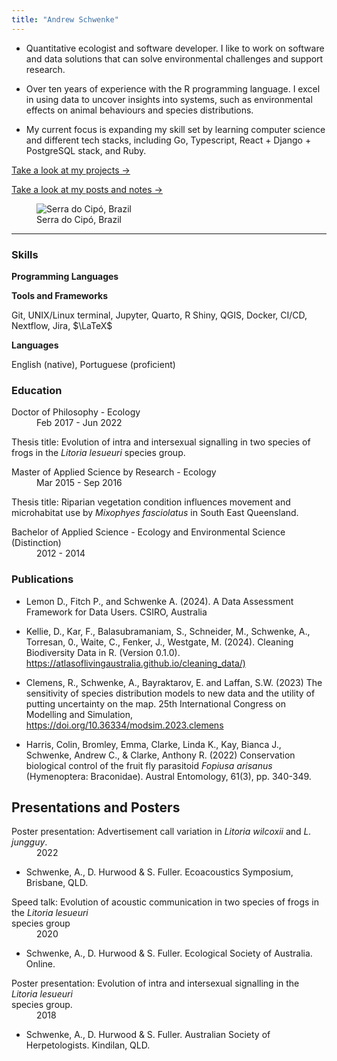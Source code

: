 ```yaml
---
title: "Andrew Schwenke"
---
```


::: {.grid}

::: {.g-col-8}

* Quantitative ecologist and software developer. I like to work on software and
data solutions that can solve environmental challenges and support research. 

* Over ten years of experience with the R programming language. I excel in using
data to uncover insights into systems, such as environmental effects on animal
behaviours and species distributions.

* My current focus is expanding my skill set by learning computer science
and different tech stacks, including Go, Typescript, React + Django +
PostgreSQL stack, and Ruby. 

<!-- Put my posters up - symposium one is cool  -->

::: {.card .g-col-4}
::: {.h4}
[Take a look at my projects &rarr;](posts/projects/index.qmd)
:::
:::

::: {.card .g-col-4}
::: {.h4}
[Take a look at my posts and notes &rarr;](posts/posts/index.qmd)
:::
:::

:::

::: {.g-col-4}

::: {.about-page-image}
![Serra do Cipó, Brazil](./assets/img/20220930_112348.jpg)
:::
:::
:::
 
---

### Skills 

**Programming Languages**

::: {.about-icons}
<script src="https://code.iconify.design/iconify-icon/2.1.0/iconify-icon.min.js"></script>
<iconify-icon icon="vscode-icons:file-type-r"></iconify-icon>
<iconify-icon icon="vscode-icons:file-type-python"></iconify-icon>
<iconify-icon icon="vscode-icons:file-type-go"></iconify-icon>
<iconify-icon icon="vscode-icons:file-type-ruby"></iconify-icon>
<iconify-icon icon="vscode-icons:file-type-shell"></iconify-icon>
<iconify-icon icon="vscode-icons:file-type-sql"></iconify-icon>
<iconify-icon icon="vscode-icons:file-type-html"></iconify-icon>
<iconify-icon icon="vscode-icons:file-type-css"></iconify-icon> 
:::

**Tools and Frameworks** 
:    

Git, UNIX/Linux terminal, Jupyter, Quarto, R Shiny, QGIS, Docker, CI/CD, Nextflow, Jira, $\LaTeX$

**Languages** 
: 

English (native), Portuguese (proficient)

### Education
  
Doctor of Philosophy - Ecology
 ~ Feb 2017 - Jun 2022

Thesis title: Evolution of intra and intersexual signalling in two species of frogs in the *Litoria lesueuri* species group.

Master of Applied Science by Research - Ecology
 ~ Mar 2015 - Sep 2016

Thesis title: Riparian vegetation condition influences movement and microhabitat
use by *Mixophyes fasciolatus* in South East Queensland.

Bachelor of Applied Science - Ecology and Environmental Science (Distinction)
 ~ 2012 - 2014

### Publications

- Lemon D., Fitch P., and Schwenke A. (2024). A Data Assessment Framework for Data Users. CSIRO, Australia

- Kellie, D., Kar, F., Balasubramaniam, S., Schneider, M., Schwenke, A., Torresan, 0., Waite, C., Fenker, J., Westgate, M. (2024). Cleaning Biodiversity Data in R. (Version 0.1.0). <https://atlasoflivingaustralia.github.io/cleaning_data/)>

- Clemens, R., Schwenke, A., Bayraktarov, E. and Laffan, S.W. (2023) The sensitivity of species distribution models to new data and the utility of putting uncertainty on the map. 25th International Congress on Modelling and Simulation, <https://doi.org/10.36334/modsim.2023.clemens>
  
- Harris, Colin, Bromley, Emma, Clarke, Linda K., Kay, Bianca J., Schwenke, Andrew C., & Clarke, Anthony R. (2022) Conservation biological control of the fruit fly parasitoid *Fopiusa arisanus* (Hymenoptera: Braconidae). Austral Entomology, 61(3), pp. 340-349.

## Presentations and Posters

Poster presentation: Advertisement call variation in *Litoria wilcoxii* and *L. jungguy*.
~ 2022

- Schwenke, A., D. Hurwood & S. Fuller. Ecoacoustics Symposium, Brisbane, QLD.

Speed talk: Evolution of acoustic communication in two species of frogs in the *Litoria lesueuri* <br/>species group
 ~ 2020


- Schwenke, A., D. Hurwood & S. Fuller. Ecological Society of Australia. Online.

Poster presentation: Evolution of intra and intersexual signalling in the *Litoria lesueuri*<br/> species group.
~ 2018

- Schwenke, A., D. Hurwood & S. Fuller. Australian Society of Herpetologists. Kindilan, QLD.


